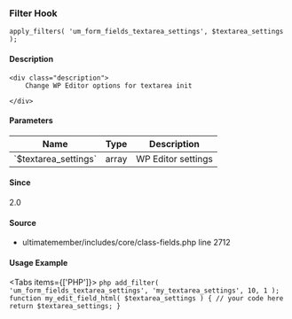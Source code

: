 
### Filter Hook    
    
```
apply_filters( 'um_form_fields_textarea_settings', $textarea_settings );
```

#### Description
    <div class="description">
        Change WP Editor options for textarea init
 
    </div>

#### Parameters
            
<table className="table-auto mt-2 border dark:border-gray-500 p-5 text-sm text-left">
<thead>
<tr>
<th  className="px-3">Name</th>
<th  className="px-3">Type</th>
<th  className="px-3">Description</th>
</tr>
</thead>
<tbody>
               <tr >
               <td className="px-3 py-2">`$textarea_settings`</td>
               <td className="px-3 py-2">array</td>
               <td className="px-3 py-2 text-sm">WP Editor settings</td>
               </tr>
</tbody>
</table>

#### Since
<div class="description">
2.0
</div>

#### Source
  - <Link href="/developer/files/includes-core-class-fields#source-view.2712">ultimatemember/includes/core/class-fields.php</Link> <Link href="/developer/files/includes-core-class-fields#source-view.2712">line 2712</Link>



#### Usage Example

<Tabs items={['PHP']}>
    <Tab>
    ```php
    add_filter( 'um_form_fields_textarea_settings', 'my_textarea_settings', 10, 1 );
 function my_edit_field_html( $textarea_settings ) {
     // your code here
     return $textarea_settings;
 }
    ```
    </Tab>
</Tabs>